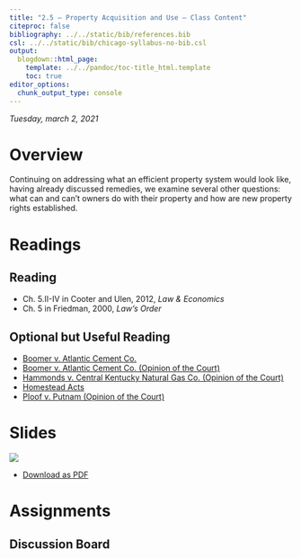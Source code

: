 ```yaml
---
title: "2.5 — Property Acquisition and Use — Class Content"
citeproc: false
bibliography: ../../static/bib/references.bib
csl: ../../static/bib/chicago-syllabus-no-bib.csl
output:
  blogdown::html_page:
    template: ../../pandoc/toc-title_html.template
    toc: true
editor_options: 
  chunk_output_type: console
---
```


*Tuesday, march 2, 2021*

# <i class="fas fa-info-circle fa-lg"></i> Overview

Continuing on addressing what an efficient property system would look like, having already discussed remedies, we examine several other questions: what can and can't owners do with their property and how are new property rights established.

# <i class="fas fa-book-reader fa-lg"></i> Readings

## Reading
- <i class="fas fa-book"></i> Ch. 5.II-IV in Cooter and Ulen, 2012, *Law & Economics*
- <i class="fas fa-book"></i> Ch. 5 in Friedman, 2000, *Law's Order*

## Optional but Useful Reading
- [<i class="fab fa-wikipedia-w"></i> Boomer v. Atlantic Cement Co.](https://en.wikipedia.org/wiki/Boomer_v._Atlantic_Cement_Co.)
- [<i class="fas fa-external-link-square-alt"></i> Boomer v. Atlantic Cement Co. (Opinion of the  Court)](https://www.nycourts.gov/reporter/archives/boomer_atlantic.htm)
- [<i class="fas fa-external-link-square-alt"></i> Hammonds v. Central Kentucky Natural Gas Co. (Opinion of the  Court)](https://www.courtlistener.com/opinion/3449386/hammonds-v-central-kentucky-natural-gas-co/?)
- [<i class="fab fa-wikipedia-w"></i> Homestead Acts](https://en.wikipedia.org/wiki/Homestead_Acts)
- [<i class="fas fa-external-link-square-alt"></i> Ploof v. Putnam (Opinion of the  Court)](https://www.ravellaw.com/opinions/b4364904d75f62a53e7dcfc1d687987a)

# <i class="fas fa-chalkboard-teacher"></i> Slides

[![](/slides/2.5-slides.png)](/slides/2.5-slides.html)

- [<i class="fas fa-file-pdf"></i> Download as PDF](/slides/2.5-slides.pdf)

# <i class="fas fa-laptop-code"></i> Assignments

## Discussion Board
